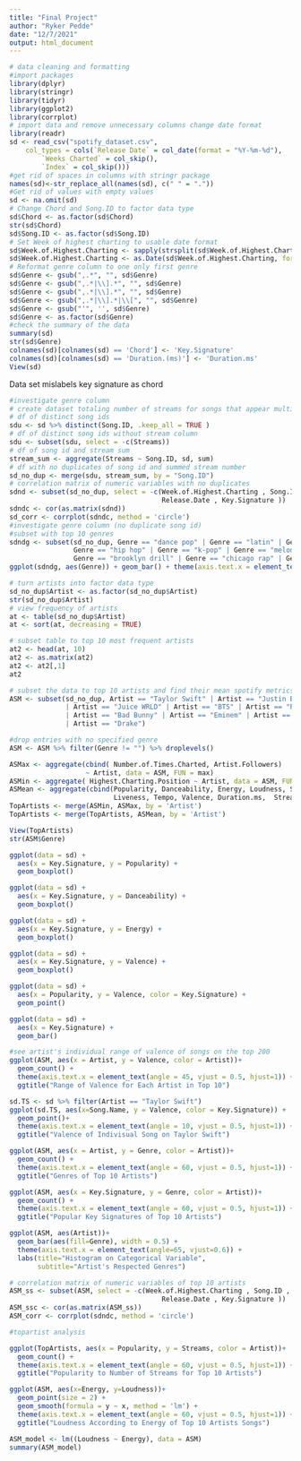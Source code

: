 ---
title: "Final Project"
author: "Ryker Pedde"
date: "12/7/2021"
output: html_document
---

```{r}
# data cleaning and formatting
#import packages
library(dplyr)
library(stringr)
library(tidyr)
library(ggplot2)
library(corrplot)
# import data and remove unnecessary columns change date format
library(readr)
sd <- read_csv("spotify_dataset.csv", 
    col_types = cols(`Release Date` = col_date(format = "%Y-%m-%d"), 
        `Weeks Charted` = col_skip(),
        `Index` = col_skip()))
#get rid of spaces in columns with stringr package
names(sd)<-str_replace_all(names(sd), c(" " = "."))
#Get rid of values with empty values
sd <- na.omit(sd)
# Change Chord and Song.ID to factor data type
sd$Chord <- as.factor(sd$Chord)
str(sd$Chord)
sd$Song.ID <- as.factor(sd$Song.ID)
# Set Week of highest charting to usable date format
sd$Week.of.Highest.Charting <- sapply(strsplit(sd$Week.of.Highest.Charting, "--"), head, 1)
sd$Week.of.Highest.Charting <- as.Date(sd$Week.of.Highest.Charting, format = "%Y-%m-%d")
# Reformat genre column to one only first genre
sd$Genre <- gsub(",.*", "", sd$Genre)
sd$Genre <- gsub(",.*|\\].*", "", sd$Genre)
sd$Genre <- gsub(",.*|\\].*", "", sd$Genre)
sd$Genre <- gsub(",.*|\\].*|\\[", "", sd$Genre)
sd$Genre <- gsub("'", '', sd$Genre)
sd$Genre <- as.factor(sd$Genre)
#check the summary of the data
summary(sd)
str(sd$Genre)
colnames(sd)[colnames(sd) == 'Chord'] <- 'Key.Signature'
colnames(sd)[colnames(sd) == 'Duration.(ms)'] <- 'Duration.ms'
View(sd)
```

Data set mislabels key signature as chord


```{r}
#investigate genre column
# create dataset totaling number of streams for songs that appear multiple times
# df of distinct song ids
sdu <- sd %>% distinct(Song.ID, .keep_all = TRUE )
# df of distinct song ids without stream column
sdu <- subset(sdu, select = -c(Streams))
# df of song id and stream sum
stream_sum <- aggregate(Streams ~ Song.ID, sd, sum)
# df with no duplicates of song id and summed stream number
sd_no_dup <- merge(sdu, stream_sum, by = "Song.ID")
# correlation matrix of numeric variables with no duplicates
sdnd <- subset(sd_no_dup, select = -c(Week.of.Highest.Charting , Song.ID , Artist,  Song.Name , Genre ,
                                      Release.Date , Key.Signature ))
sdndc <- cor(as.matrix(sdnd))
sd_corr <- corrplot(sdndc, method = 'circle')
#investigate genre column (no duplicate song id)
#subset with top 10 genres
sdndg <- subset(sd_no_dup, Genre == "dance pop" | Genre == "latin" | Genre == "pop" | Genre == "atl hip hop" | 
                Genre == "hip hop" | Genre == "k-pop" | Genre == "melodic rap" | 
                Genre == "brooklyn drill" | Genre == "chicago rap" | Genre == "canadian pop" )
ggplot(sdndg, aes(Genre)) + geom_bar() + theme(axis.text.x = element_text(angle = 45, vjust = 0.5, hjust=1))
```



```{r}
# turn artists into factor data type
sd_no_dup$Artist <- as.factor(sd_no_dup$Artist)
str(sd_no_dup$Artist)
# view frequency of artists
at <- table(sd_no_dup$Artist)
at <- sort(at, decreasing = TRUE)

# subset table to top 10 most frequent artists
at2 <- head(at, 10)
at2 <- as.matrix(at2)
at2 <- at2[,1] 
at2

# subset the data to top 10 artists and find their mean spotify metrics
ASM <- subset(sd_no_dup, Artist == "Taylor Swift" | Artist == "Justin Bieber" | Artist == "Lil Uzi Vert"
              | Artist == "Juice WRLD" | Artist == "BTS" | Artist == "Pop Smoke"
              | Artist == "Bad Bunny" | Artist == "Eminem" | Artist == "The Weeknd"
              | Artist == "Drake")

#drop entries with no specified genre
ASM <- ASM %>% filter(Genre != "") %>% droplevels()

ASMax <- aggregate(cbind( Number.of.Times.Charted, Artist.Followers)
                   ~ Artist, data = ASM, FUN = max)
ASMin <- aggregate( Highest.Charting.Position ~ Artist, data = ASM, FUN = min)
ASMean <- aggregate(cbind(Popularity, Danceability, Energy, Loudness, Speechiness, Acousticness,
                          Liveness, Tempo, Valence, Duration.ms,  Streams) ~ Artist, data = ASM, FUN = mean)
TopArtists <- merge(ASMin, ASMax, by = 'Artist')
TopArtists <- merge(TopArtists, ASMean, by = 'Artist')

View(TopArtists)
str(ASM$Genre)
```



```{r}
ggplot(data = sd) +
  aes(x = Key.Signature, y = Popularity) +
  geom_boxplot()

ggplot(data = sd) +
  aes(x = Key.Signature, y = Danceability) +
  geom_boxplot()

ggplot(data = sd) +
  aes(x = Key.Signature, y = Energy) +
  geom_boxplot()

ggplot(data = sd) +
  aes(x = Key.Signature, y = Valence) +
  geom_boxplot()

ggplot(data = sd) +
  aes(x = Popularity, y = Valence, color = Key.Signature) +
  geom_point()

ggplot(data = sd) +
  aes(x = Key.Signature) +
  geom_bar()
```


```{r}
#see artist's individual range of valence of songs on the top 200
ggplot(ASM, aes(x = Artist, y = Valence, color = Artist))+
  geom_count() +
  theme(axis.text.x = element_text(angle = 45, vjust = 0.5, hjust=1)) +
  ggtitle("Range of Valence for Each Artist in Top 10")

sd.TS <- sd %>% filter(Artist == "Taylor Swift")
ggplot(sd.TS, aes(x=Song.Name, y = Valence, color = Key.Signature)) +
  geom_point()+
  theme(axis.text.x = element_text(angle = 10, vjust = 0.5, hjust=1)) +
  ggtitle("Valence of Indivisual Song on Taylor Swift")

ggplot(ASM, aes(x = Artist, y = Genre, color = Artist))+
  geom_count() +
  theme(axis.text.x = element_text(angle = 60, vjust = 0.5, hjust=1)) +
  ggtitle("Genres of Top 10 Artists")

ggplot(ASM, aes(x = Key.Signature, y = Genre, color = Artist))+
  geom_count() +
  theme(axis.text.x = element_text(angle = 60, vjust = 0.5, hjust=1)) +
  ggtitle("Popular Key Signatures of Top 10 Artists")

ggplot(ASM, aes(Artist))+ 
  geom_bar(aes(fill=Genre), width = 0.5) + 
  theme(axis.text.x = element_text(angle=65, vjust=0.6)) + 
  labs(title="Histogram on Categorical Variable", 
       subtitle="Artist's Respected Genres") 

```

```{r}
# correlation matrix of numeric variables of top 10 artists
ASM_ss <- subset(ASM, select = -c(Week.of.Highest.Charting , Song.ID , Artist,  Song.Name , Genre ,
                                      Release.Date , Key.Signature ))
ASM_ssc <- cor(as.matrix(ASM_ss))
ASM_corr <- corrplot(sdndc, method = 'circle')
```

```{r}
#topartist analysis

ggplot(TopArtists, aes(x = Popularity, y = Streams, color = Artist))+
  geom_count() +
  theme(axis.text.x = element_text(angle = 60, vjust = 0.5, hjust=1)) +
  ggtitle("Popularity to Number of Streams for Top 10 Artists")

ggplot(ASM, aes(x=Energy, y=Loudness))+
  geom_point(size = 2) + 
  geom_smooth(formula = y ~ x, method = 'lm') +
  theme(axis.text.x = element_text(angle = 60, vjust = 0.5, hjust=1)) +
  ggtitle("Loudness According to Energy of Top 10 Artists Songs")

ASM_model <- lm((Loudness ~ Energy), data = ASM)
summary(ASM_model)

```